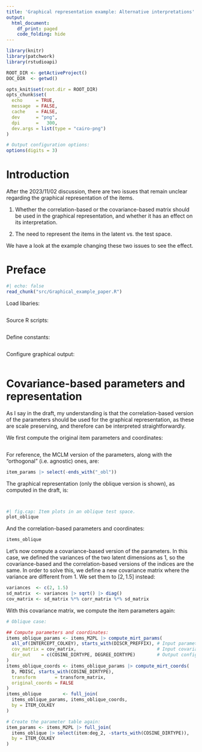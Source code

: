 ```yaml
---
title: 'Graphical representation example: Alternative interpretations'
output:
  html_document:
    df_print: paged
    code_folding: hide
---
```


```r
library(knitr)
library(patchwork)
library(rstudioapi)

ROOT_DIR <- getActiveProject()
DOC_DIR  <- getwd()

opts_knit$set(root.dir = ROOT_DIR)
opts_chunk$set(
  echo     = TRUE,
  message  = FALSE,
  cache    = FALSE,
  dev      = "png",
  dpi      =   300,
  dev.args = list(type = "cairo-png")
)

# Output configuration options:
options(digits = 3)
```

# Introduction

After the 2023/11/02 discussion, there are two issues that remain unclear
regarding the graphical representation of the items.

1. Whether the correlation-based or the covariance-based matrix should be used
in the graphical representation, and whether it has an effect on its interpretation.

2. The need to represent the items in the latent vs. the test space.

We have a look at the example changing these two issues to see the effect.

# Preface

```r
#| echo: false
read_chunk("src/Graphical_example_paper.R")
```

Load libaries:

```r
```

Source R scripts:

```r
```

Define constants:

```r
```

Configure graphical output:

```r
```

# Covariance-based parameters and representation

As I say in the draft, my understanding is that the correlation-based version of
the parameters should be used for the graphical representation, as these are
scale preserving, and therefore can be interpreted straightforwardly.

We first compute the original item parameters and coordinates:

```r
```

For reference, the MCLM version of the parameters, along with the "orthogonal"
(i.e. agnostic) ones, are:

```r
item_params |> select(-ends_with("_obl"))
```

The graphical representation (only the oblique version is shown), as computed in
the draft, is:

```r
```

```r
```

```r
#| fig.cap: Item plots in an oblique test space.
plot_oblique
```

And the correlation-based parameters and coordinates:

```r
items_oblique
```

Let's now compute a covariance-based version of the parameters. In this case,
we defined the variances of the two latent dimensions as 1, so the
covariance-based and the correlation-based versions of the indices are the same.
In order to solve this, we define a new covariance matrix where the variance are
different from 1. We set them to $[2, 1.5]$ instead:

```r
variances  <- c(2, 1.5)
sd_matrix  <- variances |> sqrt() |> diag()
cov_matrix <- sd_matrix %*% corr_matrix %*% sd_matrix
```

With this covariance matrix, we compute the item parameters again:

```r
# Oblique case:

## Compute parameters and coordinates:
items_oblique_params <- items_M2PL |> compute_mirt_params(
  all_of(INTERCEPT_COLKEY), starts_with(DISCR_PREFFIX), # Input parameters
  cov_matrix = cov_matrix,                              # Input covariances
  dir_out    = c(COSINE_DIRTYPE, DEGREE_DIRTYPE)        # Output configuration
)
items_oblique_coords <- items_oblique_params |> compute_mirt_coords(
  D, MDISC, starts_with(COSINE_DIRTYPE),
  transform       = transform_matrix,
  original_coords = FALSE
)
items_oblique        <- full_join(
  items_oblique_params, items_oblique_coords,
  by = ITEM_COLKEY
)

# Create the parameter table again:
item_params <- items_M2PL |> full_join(
  items_oblique |> select(item:deg_2, -starts_with(COSINE_DIRTYPE)),
  by = ITEM_COLKEY
)
```

```r
```
